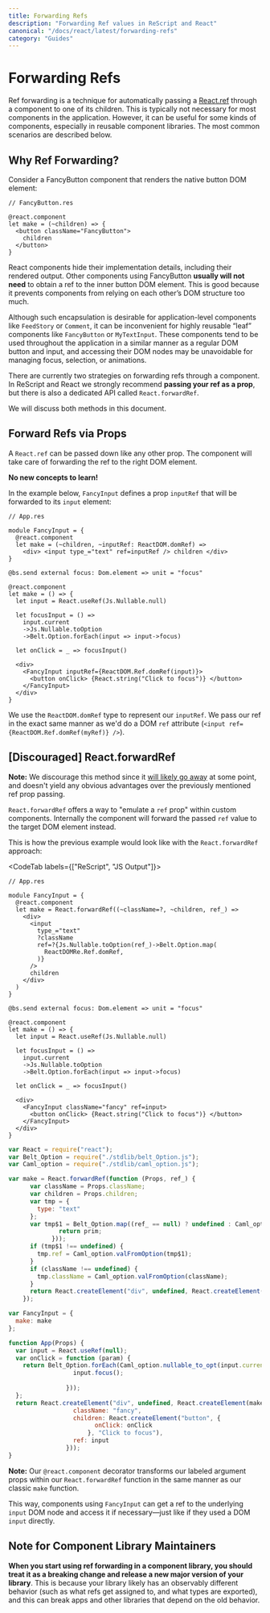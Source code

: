 ```yaml
---
title: Forwarding Refs 
description: "Forwarding Ref values in ReScript and React"
canonical: "/docs/react/latest/forwarding-refs"
category: "Guides"
---
```


# Forwarding Refs

<Intro>

Ref forwarding is a technique for automatically passing a [React.ref](./refs-and-the-dom) through a component to one of its children. This is typically not necessary for most components in the application. However, it can be useful for some kinds of components, especially in reusable component libraries. The most common scenarios are described below.

</Intro>

## Why Ref Forwarding?

Consider a FancyButton component that renders the native button DOM element:

```res
// FancyButton.res

@react.component
let make = (~children) => {
  <button className="FancyButton">
    children
  </button>
}
```

React components hide their implementation details, including their rendered output. Other components using FancyButton **usually will not need** to obtain a ref to the inner button DOM element. This is good because it prevents components from relying on each other’s DOM structure too much.

Although such encapsulation is desirable for application-level components like `FeedStory` or `Comment`, it can be inconvenient for highly reusable “leaf” components like `FancyButton` or `MyTextInput`. These components tend to be used throughout the application in a similar manner as a regular DOM button and input, and accessing their DOM nodes may be unavoidable for managing focus, selection, or animations.

There are currently two strategies on forwarding refs through a component. In ReScript and React we strongly recommend **passing your ref as a prop**, but there is also a dedicated API called `React.forwardRef`.

We will discuss both methods in this document.

## Forward Refs via Props

A `React.ref` can be passed down like any other prop. The component will take care of forwarding the ref to the right DOM element.

**No new concepts to learn!**

In the example below, `FancyInput` defines a prop `inputRef` that will be forwarded to its `input` element:

```res
// App.res

module FancyInput = {
  @react.component
  let make = (~children, ~inputRef: ReactDOM.domRef) =>
    <div> <input type_="text" ref=inputRef /> children </div>
}

@bs.send external focus: Dom.element => unit = "focus"

@react.component
let make = () => {
  let input = React.useRef(Js.Nullable.null)

  let focusInput = () =>
    input.current
    ->Js.Nullable.toOption
    ->Belt.Option.forEach(input => input->focus)

  let onClick = _ => focusInput()

  <div>
    <FancyInput inputRef={ReactDOM.Ref.domRef(input)}>
      <button onClick> {React.string("Click to focus")} </button>
    </FancyInput>
  </div>
}
```

We use the `ReactDOM.domRef` type to represent our `inputRef`. We pass our ref in the exact same manner as we'd do a DOM `ref` attribute (`<input ref={ReactDOM.Ref.domRef(myRef)} />`).


## [Discouraged] React.forwardRef

**Note:** We discourage this method since it [will likely go away](https://twitter.com/dan_abramov/status/1173372190395445251) at some point, and doesn't yield any obvious advantages over the previously mentioned ref prop passing.

`React.forwardRef` offers a way to "emulate a `ref` prop" within custom components. Internally the component will forward the passed `ref` value to the target DOM element instead.

This is how the previous example would look like with the `React.forwardRef` approach:

<CodeTab labels={["ReScript", "JS Output"]}>

```res
// App.res

module FancyInput = {
  @react.component
  let make = React.forwardRef((~className=?, ~children, ref_) =>
    <div>
      <input
        type_="text"
        ?className
        ref=?{Js.Nullable.toOption(ref_)->Belt.Option.map(
          ReactDOMRe.Ref.domRef,
        )}
      />
      children
    </div>
  )
}

@bs.send external focus: Dom.element => unit = "focus"

@react.component
let make = () => {
  let input = React.useRef(Js.Nullable.null)

  let focusInput = () =>
    input.current
    ->Js.Nullable.toOption
    ->Belt.Option.forEach(input => input->focus)

  let onClick = _ => focusInput()

  <div>
    <FancyInput className="fancy" ref=input>
      <button onClick> {React.string("Click to focus")} </button>
    </FancyInput>
  </div>
}
```

```js
var React = require("react");
var Belt_Option = require("./stdlib/belt_Option.js");
var Caml_option = require("./stdlib/caml_option.js");

var make = React.forwardRef(function (Props, ref_) {
      var className = Props.className;
      var children = Props.children;
      var tmp = {
        type: "text"
      };
      var tmp$1 = Belt_Option.map((ref_ == null) ? undefined : Caml_option.some(ref_), (function (prim) {
              return prim;
            }));
      if (tmp$1 !== undefined) {
        tmp.ref = Caml_option.valFromOption(tmp$1);
      }
      if (className !== undefined) {
        tmp.className = Caml_option.valFromOption(className);
      }
      return React.createElement("div", undefined, React.createElement("input", tmp), children);
    });

var FancyInput = {
  make: make
};

function App(Props) {
  var input = React.useRef(null);
  var onClick = function (param) {
    return Belt_Option.forEach(Caml_option.nullable_to_opt(input.current), (function (input) {
                  input.focus();
                  
                }));
  };
  return React.createElement("div", undefined, React.createElement(make, {
                  className: "fancy",
                  children: React.createElement("button", {
                        onClick: onClick
                      }, "Click to focus"),
                  ref: input
                }));
}
```

</CodeTab>

**Note:** Our `@react.component` decorator transforms our labeled argument props within our `React.forwardRef` function in the same manner as our classic `make` function.

This way, components using `FancyInput` can get a ref to the underlying `input` DOM node and access it if necessary—just like if they used a DOM `input` directly.

## Note for Component Library Maintainers

**When you start using ref forwarding in a component library, you should treat it as a breaking change and release a new major version of your library**. This is because your library likely has an observably different behavior (such as what refs get assigned to, and what types are exported), and this can break apps and other libraries that depend on the old behavior.
